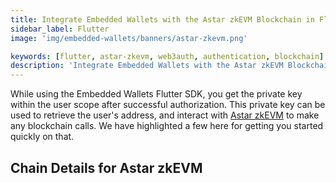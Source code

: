 ```yaml
---
title: Integrate Embedded Wallets with the Astar zkEVM Blockchain in Flutter
sidebar_label: Flutter
image: 'img/embedded-wallets/banners/astar-zkevm.png'

keywords: [flutter, astar-zkevm, web3auth, authentication, blockchain]
description: 'Integrate Embedded Wallets with the Astar zkEVM Blockchain in Flutter | Embedded Wallets'
---
```



While using the Embedded Wallets Flutter SDK, you get the private key within the user scope after successful authorization. This private key can be used to retrieve the user's address, and interact with [Astar zkEVM](https://ethereum.org/) to make any blockchain calls. We have highlighted a few here for getting you started quickly on that.

## Chain Details for Astar zkEVM

<ChainDetailsAstarZkevm />

<EVMInteraction />
